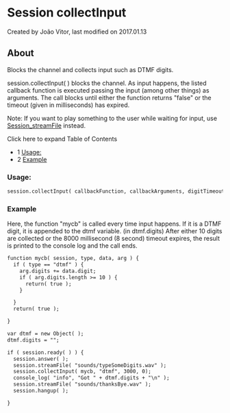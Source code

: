 
# Session collectInput 

 Created by  João Vitor, last modified on 2017.01.13

## About

Blocks the channel and collects input such as DTMF digits.

session.collectInput( ) blocks the channel. As input happens, the listed callback function is executed passing the input (among other things) as arguments. The call blocks until either the function returns "false" or the timeout (given in milliseconds) has expired.

Note: If you want to play something to the user while waiting for input, use [Session\_streamFile](https://wiki.freeswitch.org/wiki/Session%5FstreamFile "Session streamFile") instead.

Click here to expand Table of Contents

* 1 [Usage:](#usage)
* 2 [Example](#example)

### Usage:

```xml
session.collectInput( callbackFunction, callbackArguments, digitTimeoutInMilliseconds, absoluteTimeoutInMilliseconds );
```

### Example

Here, the function "mycb" is called every time input happens. If it is a DTMF digit, it is appended to the dtmf variable. (in dtmf.digits) After either 10 digits are collected or the 8000 millisecond (8 second) timeout expires, the result is printed to the console log and the call ends.

```xml
function mycb( session, type, data, arg ) {
  if ( type == "dtmf" ) {
    arg.digits += data.digit;
    if ( arg.digits.length >= 10 ) {
      return( true );
    }

  }
  return( true );

}

var dtmf = new Object( );
dtmf.digits = "";

if ( session.ready( ) ) {
  session.answer( );
  session.streamFile( "sounds/typeSomeDigits.wav" );
  session.collectInput( mycb, "dtmf", 3000, 0);
  console_log( "info", "Got " + dtmf.digits + "\n" );
  session.streamFile( "sounds/thanksBye.wav" );
  session.hangup( );

}
```



